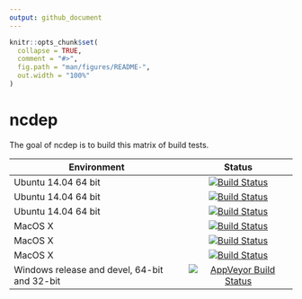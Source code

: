 ```yaml
---
output: github_document
---
```


<!-- README.md is generated from README.Rmd. Please edit that file -->

```r
knitr::opts_chunk$set(
  collapse = TRUE,
  comment = "#>",
  fig.path = "man/figures/README-",
  out.width = "100%"
)
```
# ncdep

The goal of ncdep is to build this matrix of build tests. 

| Environment              | Status        |
| ------------------------ |:-------------:|
| Ubuntu 14.04 64 bit      | [![Build Status](http://badges.herokuapp.com/travis/dis-organization/ncdep?branch=master&env=BUILD_NAME=trusty_release&label=trusty_release)](https://travis-ci.org/dis-organization/ncdep) |
| Ubuntu 14.04 64 bit      | [![Build Status](http://badges.herokuapp.com/travis/dis-organization/ncdep?branch=master&env=BUILD_NAME=trusty_devel&label=trusty_devel)](https://travis-ci.org/dis-organization/ncdep) |
| Ubuntu 14.04 64 bit     | [![Build Status](http://badges.herokuapp.com/travis/dis-organization/ncdep?branch=master&env=BUILD_NAME=trusty_oldrel&label=trusty_oldrel)](https://travis-ci.org/dis-organization/ncdep) |
| MacOS X                  | [![Build Status](http://badges.herokuapp.com/travis/dis-organization/ncdep?branch=master&env=BUILD_NAME=osx_release&label=osx_release)](https://travis-ci.org/dis-organization/ncdep) |
| MacOS X                  | [![Build Status](http://badges.herokuapp.com/travis/dis-organization/ncdep?branch=master&env=BUILD_NAME=osx_devel&label=osx_devel)](https://travis-ci.org/dis-organization/ncdep) |
| MacOS X                  | [![Build Status](http://badges.herokuapp.com/travis/dis-organization/ncdep?branch=master&env=BUILD_NAME=osx_oldrel&label=osx_oldrel)](https://travis-ci.org/dis-organization/ncdep) |
| Windows  release and devel, 64-bit and 32-bit |   [![AppVeyor Build Status](https://ci.appveyor.com/dis-organization/ncdep)](https://ci.appveyor.com/api/projects/status/github//dis-organization/ncdep/?branch=master&svg=true) |
